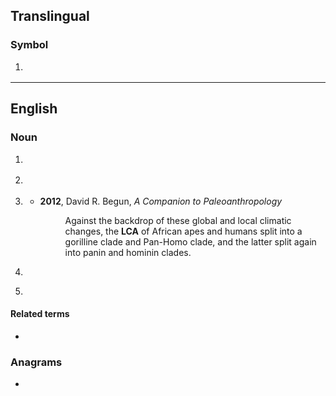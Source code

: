 ==Translingual==

===Symbol===
{{mul-symbol}}

# {{ISO 3166|1|3|Saint Lucia}}
#: {{syn|mul|LC|qq1={{w|ISO 3166-1 alpha-2|alpha-2}}}}

{{c|mul|Saint Lucia}}

----

==English==

===Noun===
{{en-noun|~}}

# {{lb|en|electronics|countable}} {{initialism of|en|logic cell array}}
# {{lb|en|aviation|countable}} {{initialism of|en|large commercial aircraft}}
# {{lb|en|biology|paleontology|countable}} {{initialism of|en|w:last common ancestor}}
#* '''2012''', David R. Begun, ''A Companion to Paleoanthropology''
#*: Against the backdrop of these global and local climatic changes, the '''LCA''' of African apes and humans split into a gorilline clade and Pan-Homo clade, and the latter split again into panin and hominin clades.
# {{lb|en|pathology|uncountable}} {{initialism of|en|w:Leber's congenital amaurosis}}
# {{lb|en|pathology}} {{initialism of|en|w:Leucocyte common antigen}}

====Related terms====
{{sense|last common ancestor}}
* {{l|en|LUCA}}

===Anagrams===
* {{anagrams|en|a=acl|ACL|CLA|Cal|Cal.|LAC|LAc|Lac|alc|cal|cal.|lac}}